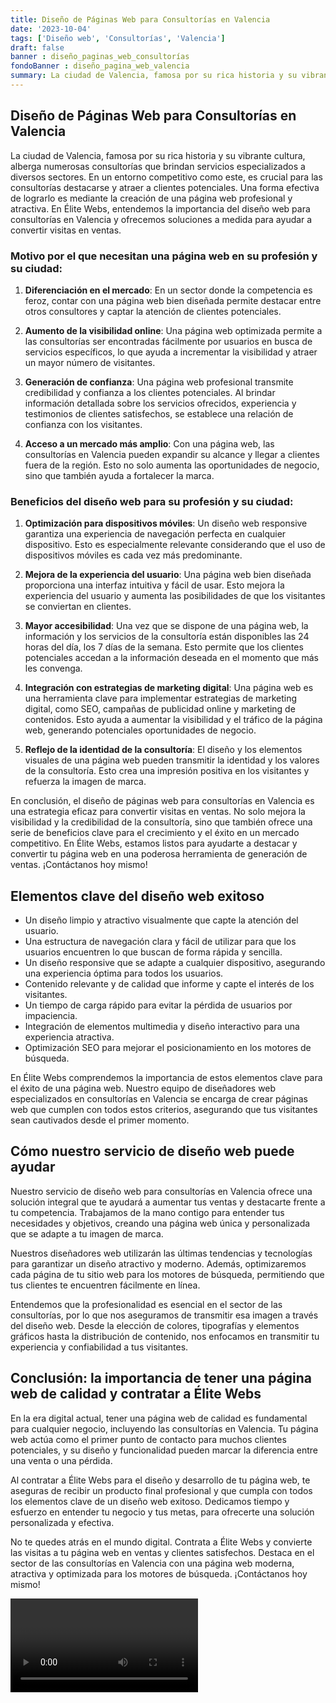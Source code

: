 ```yaml
---
title: Diseño de Páginas Web para Consultorías en Valencia
date: '2023-10-04'
tags: ['Diseño web', 'Consultorías', 'Valencia']
draft: false
banner : diseño_paginas_web_consultorías
fondoBanner : diseño_pagina_web_valencia
summary: La ciudad de Valencia, famosa por su rica historia y su vibrante cultura, alberga numerosas consultorías que brindan servicios especializados a diversos sectores. En un entorno competitivo como este, es crucial para las consultorías destacarse y atraer a clientes potenciales. Una forma efectiva de lograrlo es mediante la creación de una página web profesional y atractiva. En Élite Webs, entendemos la importancia del diseño web para consultorías en Valencia y ofrecemos soluciones a medida para ayudar a convertir visitas en ventas.
---
```


## Diseño de Páginas Web para Consultorías en Valencia

La ciudad de Valencia, famosa por su rica historia y su vibrante cultura, alberga numerosas consultorías que brindan servicios especializados a diversos sectores. En un entorno competitivo como este, es crucial para las consultorías destacarse y atraer a clientes potenciales. Una forma efectiva de lograrlo es mediante la creación de una página web profesional y atractiva. En Élite Webs, entendemos la importancia del diseño web para consultorías en Valencia y ofrecemos soluciones a medida para ayudar a convertir visitas en ventas.

### Motivo por el que necesitan una página web en su profesión y su ciudad:

1. **Diferenciación en el mercado**: En un sector donde la competencia es feroz, contar con una página web bien diseñada permite destacar entre otros consultores y captar la atención de clientes potenciales.

2. **Aumento de la visibilidad online**: Una página web optimizada permite a las consultorías ser encontradas fácilmente por usuarios en busca de servicios específicos, lo que ayuda a incrementar la visibilidad y atraer un mayor número de visitantes.

3. **Generación de confianza**: Una página web profesional transmite credibilidad y confianza a los clientes potenciales. Al brindar información detallada sobre los servicios ofrecidos, experiencia y testimonios de clientes satisfechos, se establece una relación de confianza con los visitantes.

4. **Acceso a un mercado más amplio**: Con una página web, las consultorías en Valencia pueden expandir su alcance y llegar a clientes fuera de la región. Esto no solo aumenta las oportunidades de negocio, sino que también ayuda a fortalecer la marca.

### Beneficios del diseño web para su profesión y su ciudad:

1. **Optimización para dispositivos móviles**: Un diseño web responsive garantiza una experiencia de navegación perfecta en cualquier dispositivo. Esto es especialmente relevante considerando que el uso de dispositivos móviles es cada vez más predominante.

2. **Mejora de la experiencia del usuario**: Una página web bien diseñada proporciona una interfaz intuitiva y fácil de usar. Esto mejora la experiencia del usuario y aumenta las posibilidades de que los visitantes se conviertan en clientes.

3. **Mayor accesibilidad**: Una vez que se dispone de una página web, la información y los servicios de la consultoría están disponibles las 24 horas del día, los 7 días de la semana. Esto permite que los clientes potenciales accedan a la información deseada en el momento que más les convenga.

4. **Integración con estrategias de marketing digital**: Una página web es una herramienta clave para implementar estrategias de marketing digital, como SEO, campañas de publicidad online y marketing de contenidos. Esto ayuda a aumentar la visibilidad y el tráfico de la página web, generando potenciales oportunidades de negocio.

5. **Reflejo de la identidad de la consultoría**: El diseño y los elementos visuales de una página web pueden transmitir la identidad y los valores de la consultoría. Esto crea una impresión positiva en los visitantes y refuerza la imagen de marca.

En conclusión, el diseño de páginas web para consultorías en Valencia es una estrategia eficaz para convertir visitas en ventas. No solo mejora la visibilidad y la credibilidad de la consultoría, sino que también ofrece una serie de beneficios clave para el crecimiento y el éxito en un mercado competitivo. En Élite Webs, estamos listos para ayudarte a destacar y convertir tu página web en una poderosa herramienta de generación de ventas. ¡Contáctanos hoy mismo!

<GifSeo />

<Cta />

## Elementos clave del diseño web exitoso

- Un diseño limpio y atractivo visualmente que capte la atención del usuario.
- Una estructura de navegación clara y fácil de utilizar para que los usuarios encuentren lo que buscan de forma rápida y sencilla.
- Un diseño responsive que se adapte a cualquier dispositivo, asegurando una experiencia óptima para todos los usuarios.
- Contenido relevante y de calidad que informe y capte el interés de los visitantes.
- Un tiempo de carga rápido para evitar la pérdida de usuarios por impaciencia.
- Integración de elementos multimedia y diseño interactivo para una experiencia atractiva.
- Optimización SEO para mejorar el posicionamiento en los motores de búsqueda.

En Élite Webs comprendemos la importancia de estos elementos clave para el éxito de una página web. Nuestro equipo de diseñadores web especializados en consultorías en Valencia se encarga de crear páginas web que cumplen con todos estos criterios, asegurando que tus visitantes sean cautivados desde el primer momento.

## Cómo nuestro servicio de diseño web puede ayudar

Nuestro servicio de diseño web para consultorías en Valencia ofrece una solución integral que te ayudará a aumentar tus ventas y destacarte frente a tu competencia. Trabajamos de la mano contigo para entender tus necesidades y objetivos, creando una página web única y personalizada que se adapte a tu imagen de marca.

Nuestros diseñadores web utilizarán las últimas tendencias y tecnologías para garantizar un diseño atractivo y moderno. Además, optimizaremos cada página de tu sitio web para los motores de búsqueda, permitiendo que tus clientes te encuentren fácilmente en línea.

Entendemos que la profesionalidad es esencial en el sector de las consultorías, por lo que nos aseguramos de transmitir esa imagen a través del diseño web. Desde la elección de colores, tipografías y elementos gráficos hasta la distribución de contenido, nos enfocamos en transmitir tu experiencia y confiabilidad a tus visitantes.

## Conclusión: la importancia de tener una página web de calidad y contratar a Élite Webs

En la era digital actual, tener una página web de calidad es fundamental para cualquier negocio, incluyendo las consultorías en Valencia. Tu página web actúa como el primer punto de contacto para muchos clientes potenciales, y su diseño y funcionalidad pueden marcar la diferencia entre una venta o una pérdida.

Al contratar a Élite Webs para el diseño y desarrollo de tu página web, te aseguras de recibir un producto final profesional y que cumpla con todos los elementos clave de un diseño web exitoso. Dedicamos tiempo y esfuerzo en entender tu negocio y tus metas, para ofrecerte una solución personalizada y efectiva.

No te quedes atrás en el mundo digital. Contrata a Élite Webs y convierte las visitas a tu página web en ventas y clientes satisfechos. Destaca en el sector de las consultorías en Valencia con una página web moderna, atractiva y optimizada para los motores de búsqueda. ¡Contáctanos hoy mismo!

<Video />

<CtaBot job='Consultorías' city='Valencia'/>

<Gmaps query='Valencia+españa+maps' />